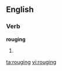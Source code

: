 ==English==

===Verb===
'''rouging'''

# {{present participle of|[[rouge]]}}

[[ta:rouging]]
[[vi:rouging]]
